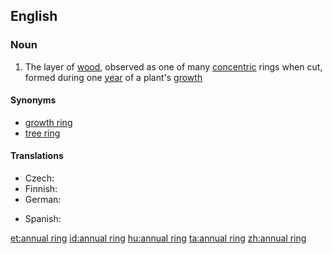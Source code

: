 ==English==

===Noun===
{{en-noun|head=[[annual]] [[ring]]}}

# The layer of [[wood]], observed as one of many [[concentric]] rings when cut, formed during one [[year]] of a plant's [[growth]]

====Synonyms====
* [[growth ring]]
* [[tree ring]]

====Translations====
{{trans-top|layer of wood}}
* Czech: {{t-|cs|letokruh|m}}
* Finnish: {{t-|fi|vuosirengas}}
* German: {{t-|de|Jahresring|m}}
{{trans-mid}}
* Spanish: {{t-|es|capa anual|f}}
{{trans-bottom}}

[[et:annual ring]]
[[id:annual ring]]
[[hu:annual ring]]
[[ta:annual ring]]
[[zh:annual ring]]